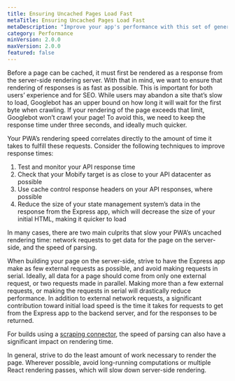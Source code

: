 ```yaml
---
title: Ensuring Uncached Pages Load Fast
metaTitle: Ensuring Uncached Pages Load Fast
metaDescription: "Improve your app's performance with this set of general best practices"
category: Performance
minVersion: 2.0.0
maxVersion: 2.0.0
featured: false
---
```


Before a page can be cached, it must first be rendered as a response from the server-side rendering server. With that in mind, we want to ensure that rendering of responses is as fast as possible. This is important for both users’ experience and for SEO. While users may abandon a site that’s slow to load, Googlebot has an upper bound on how long it will wait for the first byte when crawling. If your rendering of the page exceeds that limit, Googlebot won’t crawl your page! To avoid this, we need to keep the response time under three seconds, and ideally much quicker.

Your PWA’s rendering speed correlates directly to the amount of time it takes to fulfill these requests. Consider the following techniques to improve response times:

1. Test and monitor your API response time
2. Check that your Mobify target is as close to your API datacenter as possible
3. Use cache control response headers on your API responses, where possible
4. Reduce the size of your state management system’s data in the response from the Express app, which will decrease the size of your initial HTML, making it quicker to load

In many cases, there are two main culprits that slow your PWA’s uncached rendering time: network requests to get data for the page on the server-side, and the speed of parsing.

When building your page on the server-side, strive to have the Express app make as few external requests as possible, and avoid making requests in serial. Ideally, all data for a page should come from only one external request, or two requests made in parallel. Making more than a few external requests, or making the requests in serial will drastically reduce performance. In addition to external network requests, a significant contribution toward initial load speed is the time it takes for requests to get from the Express app to the backend server, and for the responses to be returned.

For builds using a [scraping connector](/how-to-guides/categories/integrations/writing-a-web-scraping-connector), the speed of parsing can also have a significant impact on rendering time.

In general, strive to do the least amount of work necessary to render the page. Wherever possible, avoid long-running computations or multiple React rendering passes, which will slow down server-side rendering.
